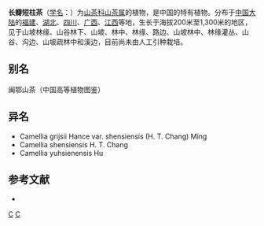 {{Speciesbox 
| taxon = Camellia grijsii
| authority = Hance
}}

'''长瓣短柱茶'''（[[学名|学名]]：{{lang|la|''Camellia grijsii''}}）为[[山茶科|山茶科]][[山茶属|山茶属]]的植物，是中国的特有植物。分布于[[中国大陆|中国大陆]]的[[福建|福建]]、[[湖北|湖北]]、[[四川|四川]]、[[广西|广西]]、[[江西|江西]]等地，生长于海拔200米至1,300米的地区，见于山坡林缘、山谷林下、山坡、林中、林缘、路边、山坡林中、林缘灌丛、山谷、沟边、山坡疏林中和溪边，目前尚未由人工引种栽培。

== 别名 ==
闽鄂山茶（中国高等植物图鉴）

== 异名 ==
* Camellia grijsii Hance var. shensiensis (H. T. Chang) Ming
* Camellia shensiensis H. T. Chang
* Camellia yuhsienensis Hu

== 参考文献 ==
<div class="references-small">
* {{cite web| url =http://www.bioinfo.cn/db05/KmzwSpecies.php?action=view&id=22191| title =长瓣短柱茶| work =《中国高等植物数据库全库》| publisher =中国科学院微生物研究所| author =昆明植物研究所| accessdate =2009-02-25}}{{dead link|date=2018年5月 |bot=InternetArchiveBot |fix-attempted=yes }}
</div>
{{Taxonbar|from=Q5025916}}

[[Category:中國特有植物|C]]
[[Category:山茶属|C]]